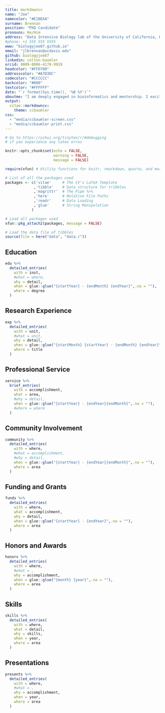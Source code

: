 ```yaml
---
title: markdowncv
name: "Joe"
namecolor: "#E1BE6A"
surname: Brennan
position: "PhD Candidate"
pronouns: He/Him
address: "Data Intensive Biology lab of the University of California, Davis"
#phone: +1 555 555 5555
www: "biologyjoe87.github.io"
email: "jlbrennan@ucdavis.edu"
github: biologyjoe87
linkedin: colton-baumler
orcid: 0009-0006-4178-9919
headcolor: "#FFD700"
addresscolor: "#A7D3DC"
codecolor: "#CCCCCC"
backcolor: "#000"
textcolor: "#FFFFFF"
date: "`r format(Sys.time(), '%B %Y')`"
aboutme: "I am deeply engaged in bioinformatics and mentorship. I excitedly wrangle data, craft software, and create dynamic mentorship opportunities."
output:
  vitae::markdowncv:
    theme: ccbaumler
css:
  - "media/ccbaumler-screen.css"
  - "media/ccbaumler-print.css"
---
```


```r
# Go to https://yihui.org/tinytex/r/#debugging
# if you experience any latex erros

knitr::opts_chunk$set(echo = FALSE,
                      warning = FALSE,
                      message = FALSE)

require(xfun) # Utility functions for knitr, rmarkdown, quarto, and more.

# List of all the packages used
packages <- c('vitae'     # The CV's LaTeX Template
             ,'tibble'    # Data structure for tribbles
             ,'magrittr'  # The Pipe %>%
             ,'here'      # Relative File Paths
             ,'readr'     # Data Loading
             ,'glue'      # String Manipulation
            )

# Load all packages used
xfun::pkg_attach2(packages, message = FALSE)

# Load the data file of tibbles
source(file = here("data", "data.r"))

```


## Education

```r

edu %>%
  detailed_entries(
    with = inst,
    #what = where,
    why = detail,
    when = glue::glue("{startYear} - {endMonth} {endYear}",.na = ""),
    where = degree
  )

```

## Research Experience

```r

exp %>%
  detailed_entries(
    with = unit,
    #what = unit,
    why = detail,
    when = glue::glue("{startMonth} {startYear} - {endMonth} {endYear}",.na = ""),
    where = title
  )

```

## Professional Service

```r

service %>%
  brief_entries(
    with = accomplishment,
    what = area,
    #why = detail,
    when = glue::glue("{startYear} - {endYear}{endMonth}",.na = ""),
    #where = where
  )

```

## Community Involvement

```r

community %>%
  detailed_entries(
    with = where,
    #what = accomplishment,
    #why = detail,
    when = glue::glue("{startYear} - {endYear}{endMonth}",.na = ""),
    where = area
  )

```

## Funding and Grants

```r

funds %>%
  detailed_entries(
    with = where,
    what = accomplishment,
    why = detail,
    when = glue::glue("{startYear} - {endYear}",.na = ""),
    where = area
  )

```

## Honors and Awards

```r

honors %>%
  detailed_entries(
    with = where,
    #what = ,
    why = accomplishment,
    when = glue::glue("{month} {year}",.na = ""),
    where = area
  )

```

## Skills

```r

skills %>%
  detailed_entries(
    with = where,
    what = detail,
    why = skills,
    when = year,
    where = area
  )

```

## Presentations

```r

presents %>%
  detailed_entries(
    with = where,
    #what = ,
    why = accomplishment,
    when = year,
    where = area
  )

```
